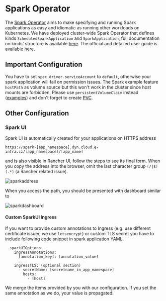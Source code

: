 # Spark Operator

The [Spark Operator](https://github.com/GoogleCloudPlatform/spark-on-k8s-operator) aims to make specifying and running Spark applications as easy and idiomatic as running other workloads on Kubernetes. We have deployed cluster-wide Spark Operator that defines kinds `ScheduledSparkApplication` and `SparkApplication`, full documentation on kinds' structure is available [here](https://github.com/GoogleCloudPlatform/spark-on-k8s-operator/blob/master/docs/api-docs.md). The official and detailed user guide is available [here](https://github.com/GoogleCloudPlatform/spark-on-k8s-operator/blob/master/docs/user-guide.md).

## Important Configuration
You have to set `spec.driver.serviceAccount` to  `default`, otherwise your spark application will fail on permission issues. The Spark example feature `hostPath` as volume source but this won't work in the cluster since host mounts are forbidden. Please use `persistentVolumeClaim` instead ([examples](https://github.com/GoogleCloudPlatform/spark-on-k8s-operator/blob/master/docs/user-guide.md#mounting-volumes)) and don't forget to create [PVC](../kubernetes/pvc#pvc).

## Other Configuration

### Spark UI

Spark UI is automatically created for your applications on HTTPS address
```
https://spark-[app_namespace].dyn.cloud.e-infra.cz/[app_namespace]/[app_name]
```
and is also visible in Rancher UI, follow the steps to see its final form. When you copy the address into the browser, omit the last character group `(/|$)(.*)` (a Rancher related issue). 

![sparkaddress](/img/ceritsc/sparkaddress.png)  

When you access the path, you should be presented with dashboard similar to

![sparkdashboard](/img/ceritsc/sparkdashboard.png)  

#### Custom SparkUI Ingress

If you want to provide custom annotations to Ingress (e.g. use different certificate issuer, we use `letsencrypt`) or custom TLS secret you have to include following code snippet in spark application YAML. 

```
  sparkUIOptions:
    ingressAnnotations:
      [annotation_key]: [annotation_value]
      ...
    ingressTLS: (optional section)
      - secretName: [secretname_in_app_namespace]
        hosts:
          - [host]
```

We merge the items provided by you with our configuration. If you set the same annotation as we do, your value is propagated. 



